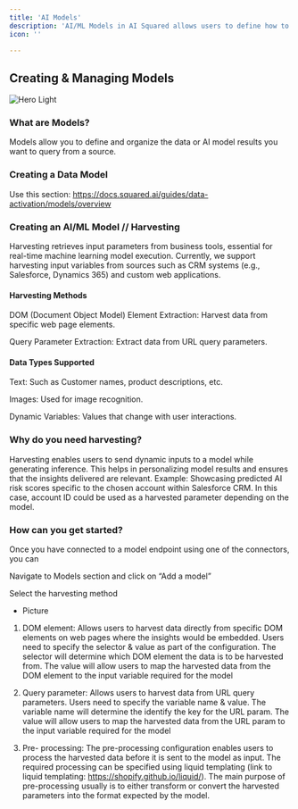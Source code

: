```yaml
---
title: 'AI Models'
description: 'AI/ML Models in AI Squared allows users to define how to gather the required data for input variables, for the AI/ML models they connect to, using AI/ML Source.'
icon: ''

---
```


## Creating & Managing Models 
<img
  className="block"
  src="https://res.cloudinary.com/dspflukeu/image/upload/f_auto,q_auto/v1/DevRel/models"
  alt="Hero Light"
/>

### What are Models? 

Models allow you to define and organize the data or AI model results you want to query from a source. 

### Creating a Data Model 

Use this section: https://docs.squared.ai/guides/data-activation/models/overview	 

### Creating an AI/ML Model // Harvesting  

Harvesting retrieves input parameters from business tools, essential for real-time machine learning model execution. Currently, we support harvesting input variables from sources such as CRM systems (e.g., Salesforce, Dynamics 365) and custom web applications. 

#### Harvesting Methods 

DOM (Document Object Model) Element Extraction: Harvest data from specific web page elements. 

Query Parameter Extraction: Extract data from URL query parameters. 

  

#### Data Types Supported 

Text: Such as Customer names, product descriptions, etc. 

Images: Used for image recognition. 

Dynamic Variables: Values that change with user interactions. 

 

### Why do you need harvesting?  

Harvesting enables users to send dynamic inputs to a model while generating inference. This helps in personalizing model results and ensures that the insights delivered are relevant. Example: Showcasing predicted AI risk scores specific to the chosen account within Salesforce CRM. In this case, account ID could be used as a harvested parameter depending on the model.  

 

### How can you get started?  

Once you have connected to a model endpoint using one of the connectors, you can 

Navigate to Models section and click on “Add a model”  

Select the harvesting method 

- Picture 
 

1. DOM element: Allows users to harvest data directly from specific DOM elements on web pages where the insights would be embedded.  Users need to specify the selector & value as part of the configuration. The selector will determine which DOM element the data is to be harvested from. The value will allow users to map the harvested data from the DOM element to the input variable required for the model 

2. Query parameter: Allows users to harvest data from URL query parameters. Users need to specify the variable name & value. The variable name will determine the identify the key for the URL param. The value will allow users to map the harvested data from the URL param to the input variable required for the model   

3. Pre- processing:  The pre-processing configuration enables users to process the harvested data before it is sent to the model as input. The required processing can be specified using liquid templating (link to liquid templating: https://shopify.github.io/liquid/). The main purpose of pre-processing usually is to either transform or convert the harvested parameters into the format expected by the model.  


